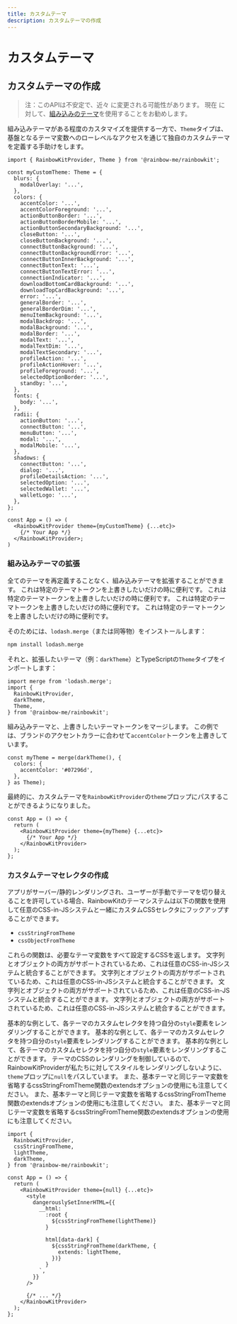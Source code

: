 ```yaml
---
title: カスタムテーマ
description: カスタムテーマの作成
---
```


# カスタムテーマ

## カスタムテーマの作成

> 注：このAPIは不安定で、近々
> に変更される可能性があります。 現在
> に対して、[組み込みのテーマ](/docs/theming)を使用することをお勧めします。

組み込みテーマがある程度のカスタマイズを提供する一方で、`Theme`タイプは、基盤となるテーマ変数へのローレベルなアクセスを通じて独自のカスタムテーマを定義する手助けをします。

```tsx
import { RainbowKitProvider, Theme } from '@rainbow-me/rainbowkit';

const myCustomTheme: Theme = {
  blurs: {
    modalOverlay: '...',
  },
  colors: {
    accentColor: '...',
    accentColorForeground: '...',
    actionButtonBorder: '...',
    actionButtonBorderMobile: '...',
    actionButtonSecondaryBackground: '...',
    closeButton: '...',
    closeButtonBackground: '...',
    connectButtonBackground: '...',
    connectButtonBackgroundError: '...',
    connectButtonInnerBackground: '...',
    connectButtonText: '...',
    connectButtonTextError: '...',
    connectionIndicator: '...',
    downloadBottomCardBackground: '...',
    downloadTopCardBackground: '...',
    error: '...',
    generalBorder: '...',
    generalBorderDim: '...',
    menuItemBackground: '...',
    modalBackdrop: '...',
    modalBackground: '...',
    modalBorder: '...',
    modalText: '...',
    modalTextDim: '...',
    modalTextSecondary: '...',
    profileAction: '...',
    profileActionHover: '...',
    profileForeground: '...',
    selectedOptionBorder: '...',
    standby: '...',
  },
  fonts: {
    body: '...',
  },
  radii: {
    actionButton: '...',
    connectButton: '...',
    menuButton: '...',
    modal: '...',
    modalMobile: '...',
  },
  shadows: {
    connectButton: '...',
    dialog: '...',
    profileDetailsAction: '...',
    selectedOption: '...',
    selectedWallet: '...',
    walletLogo: '...',
  },
};

const App = () => (
  <RainbowKitProvider theme={myCustomTheme} {...etc}>
    {/* Your App */}
  </RainbowKitProvider>;
)
```

### 組み込みテーマの拡張

全てのテーマを再定義することなく、組み込みテーマを拡張することができます。 これは特定のテーマトークンを上書きしたいだけの時に便利です。 これは特定のテーマトークンを上書きしたいだけの時に便利です。 これは特定のテーマトークンを上書きしたいだけの時に便利です。 これは特定のテーマトークンを上書きしたいだけの時に便利です。

そのためには、`lodash.merge`（または同等物）をインストールします：

```bash
npm install lodash.merge
```

それと、拡張したいテーマ（例：`darkTheme`）とTypeScriptの`Theme`タイプをインポートします：

```tsx
import merge from 'lodash.merge';
import {
  RainbowKitProvider,
  darkTheme,
  Theme,
} from '@rainbow-me/rainbowkit';
```

組み込みテーマと、上書きしたいテーマトークンをマージします。 この例では、ブランドのアクセントカラーに合わせて`accentColor`トークンを上書きしています。

```tsx
const myTheme = merge(darkTheme(), {
  colors: {
    accentColor: '#07296d',
  },
} as Theme);
```

最終的に、カスタムテーマを`RainbowKitProvider`の`theme`プロップにパスすることができるようになりました。

```tsx
const App = () => {
  return (
    <RainbowKitProvider theme={myTheme} {...etc}>
      {/* Your App */}
    </RainbowKitProvider>
  );
};
```

### カスタムテーマセレクタの作成

アプリがサーバー/静的レンダリングされ、ユーザーが手動でテーマを切り替えることを許可している場合、RainbowKitのテーマシステムは以下の関数を使用して任意のCSS-in-JSシステムと一緒にカスタムCSSセレクタにフックアップすることができます。

- `cssStringFromTheme`
- `cssObjectFromTheme`

これらの関数は、必要なテーマ変数をすべて設定するCSSを返します。 文字列とオブジェクトの両方がサポートされているため、これは任意のCSS-in-JSシステムと統合することができます。 文字列とオブジェクトの両方がサポートされているため、これは任意のCSS-in-JSシステムと統合することができます。 文字列とオブジェクトの両方がサポートされているため、これは任意のCSS-in-JSシステムと統合することができます。 文字列とオブジェクトの両方がサポートされているため、これは任意のCSS-in-JSシステムと統合することができます。

基本的な例として、各テーマのカスタムセレクタを持つ自分の`style`要素をレンダリングすることができます。 基本的な例として、各テーマのカスタムセレクタを持つ自分の`style`要素をレンダリングすることができます。 基本的な例として、各テーマのカスタムセレクタを持つ自分の`style`要素をレンダリングすることができます。 テーマのCSSのレンダリングを制御しているので、RainbowKitProviderが私たちに対してスタイルをレンダリングしないように、`theme`プロップに`null`をパスしています。 また、基本テーマと同じテーマ変数を省略するcssStringFromTheme関数のextendsオプションの使用にも注意してください。 また、基本テーマと同じテーマ変数を省略するcssStringFromTheme関数のextendsオプションの使用にも注意してください。 また、基本テーマと同じテーマ変数を省略するcssStringFromTheme関数のextendsオプションの使用にも注意してください。

```tsx
import {
  RainbowKitProvider,
  cssStringFromTheme,
  lightTheme,
  darkTheme,
} from '@rainbow-me/rainbowkit';

const App = () => {
  return (
    <RainbowKitProvider theme={null} {...etc}>
      <style
        dangerouslySetInnerHTML={{
          __html: `
            :root {
              ${cssStringFromTheme(lightTheme)}
            }

            html[data-dark] {
              ${cssStringFromTheme(darkTheme, {
                extends: lightTheme,
              })}
            }
          `,
        }}
      />

      {/* ... */}
    </RainbowKitProvider>
  );
};
```
